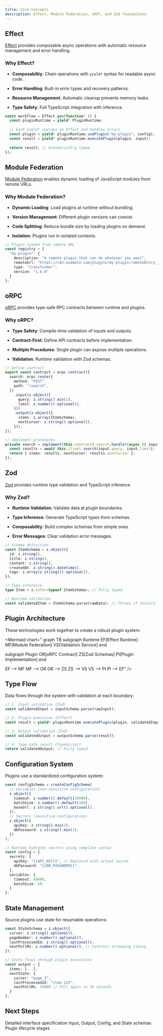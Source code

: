 ```yaml
---
title: Core Concepts
description: Effect, Module Federation, oRPC, and Zod foundations
---
```


## Effect

[Effect](https://effect.website/) provides composable async operations with automatic resource management and error handling.

### Why Effect?

- **Composability**: Chain operations with `yield*` syntax for readable async code.

- **Error Handling**: Built-in error types and recovery patterns.

- **Resource Management**: Automatic cleanup prevents memory leaks.

- **Type Safety**: Full TypeScript integration with inference.

```typescript
const workflow = Effect.gen(function* () {
  const pluginRuntime = yield* PluginRuntime;
  
  // Each yield* unwraps an Effect and handles errors
  const plugin = yield* pluginRuntime.usePlugin("my-plugin", config);
  const result = yield* pluginRuntime.executePlugin(plugin, input);
  
  return result; // Automatically typed
});
```

## Module Federation

[Module Federation](https://module-federation.io/) enables dynamic loading of JavaScript modules from remote URLs.

### Why Module Federation?

- **Dynamic Loading**: Load plugins at runtime without bundling.

- **Version Management**: Different plugin versions can coexist.

- **Code Splitting**: Reduce bundle size by loading plugins on demand.

- **Isolation**: Plugins run in isolated contexts.

```typescript
// Plugin loaded from remote URL
const registry = {
  "my-plugin": {
    description: "A remote plugin that can do whatever you want",
    remoteUrl: "https://cdn.example.com/plugins/my-plugin/remoteEntry.js",
    type: "transformer",
    version: "1.0.0"
  }
};
```

## oRPC

[oRPC](https://orpc.io/) provides type-safe RPC contracts between runtime and plugins.

### Why oRPC?

- **Type Safety**: Compile-time validation of inputs and outputs.

- **Contract-First**: Define API contracts before implementation.

- **Multiple Procedures**: Single plugin can expose multiple operations.

- **Validation**: Runtime validation with Zod schemas.

```typescript
// Define contract
export const contract = orpc.contract({
  search: orpc.route({
    method: "POST",
    path: "/search",
  })
    .input(z.object({
      query: z.string().min(1),
      limit: z.number().optional(),
    }))
    .output(z.object({
      items: z.array(ItemSchema),
      nextCursor: z.string().optional(),
    })),
});

// Implement procedures
private search = implement(this.contract).search.handler(async ({ input }) => {
  const results = await this.client.search(input.query, input.limit);
  return { items: results, nextCursor: results.nextCursor };
});
```

## Zod

[Zod](https://zod.dev/) provides runtime type validation and TypeScript inference.

### Why Zod?

- **Runtime Validation**: Validate data at plugin boundaries.

- **Type Inference**: Generate TypeScript types from schemas.

- **Composability**: Build complex schemas from simple ones.

- **Error Messages**: Clear validation error messages.

```typescript
// Schema definition
const ItemSchema = z.object({
  id: z.string(),
  title: z.string(),
  content: z.string(),
  createdAt: z.string().datetime(),
  tags: z.array(z.string()).optional(),
});

// Type inference
type Item = z.infer<typeof ItemSchema>; // Fully typed

// Runtime validation
const validatedItem = ItemSchema.parse(rawData); // Throws if invalid
```

## Plugin Architecture

These technologies work together to create a robust plugin system:

<Mermaid
  chart="
graph TB
  subgraph Runtime
    EF[Effect Runtime]
    MF[Module Federation]
    VS[Validation Service]
  end
  
  subgraph Plugin
    OR[oRPC Contract]
    ZS[Zod Schemas]
    PI[Plugin Implementation]
  end
  
  EF --> MF
  MF --> OR
  OR --> ZS
  ZS --> VS
  VS --> PI
  PI --> EF"
/>

## Type Flow

Data flows through the system with validation at each boundary:

```typescript
// 1. Input validation (Zod)
const validatedInput = inputSchema.parse(rawInput);

// 2. Plugin execution (Effect)
const result = yield* pluginRuntime.executePlugin(plugin, validatedInput);

// 3. Output validation (Zod)
const validatedOutput = outputSchema.parse(result);

// 4. Type-safe result (TypeScript)
return validatedOutput; // Fully typed
```

## Configuration System

Plugins use a standardized configuration system:

```typescript
const configSchema = createConfigSchema(
  // Variables (non-sensitive configuration)
  z.object({
    timeout: z.number().default(30000),
    batchSize: z.number().default(100),
    baseUrl: z.string().url().optional(),
  }),
  // Secrets (sensitive configuration)
  z.object({
    apiKey: z.string().min(1),
    dbPassword: z.string().min(1),
  })
);

// Runtime hydrates secrets using template syntax
const config = {
  secrets: {
    apiKey: "{{API_KEY}}", // Replaced with actual secret
    dbPassword: "{{DB_PASSWORD}}"
  },
  variables: {
    timeout: 60000,
    batchSize: 50
  }
};
```

## State Management

Source plugins use state for resumable operations:

```typescript
const StateSchema = z.object({
  cursor: z.string().optional(),
  pageNumber: z.number().optional(),
  lastProcessedId: z.string().optional(),
  nextPollMs: z.number().optional(), // Controls streaming timing
});

// State flows through plugin executions
const output = {
  items: [...],
  nextState: {
    cursor: "page_2",
    lastProcessedId: "item_123",
    nextPollMs: 10000 // Poll again in 10 seconds
  }
};
```

## Next Steps

<Cards>
  <Card title="Plugin Interface" href="/docs/core/plugin-interface">
    Detailed interface specification
  </Card>
  <Card title="Type System" href="/docs/core/types">
    Input, Output, Config, and State schemas
  </Card>
  <Card title="Lifecycle" href="/docs/core/lifecycle">
    Plugin lifecycle stages
  </Card>
</Cards>
